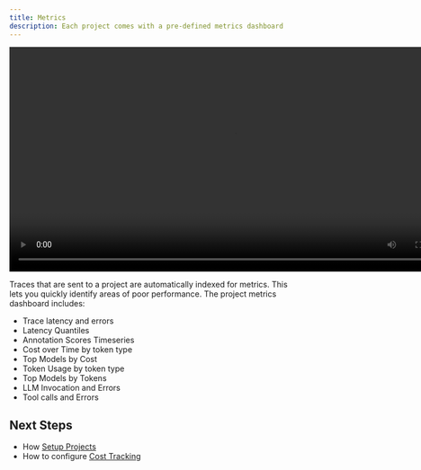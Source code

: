 ```yaml
---
title: Metrics
description: Each project comes with a pre-defined metrics dashboard
---
```


<Frame>
<video controls width="800">
<source src="https://storage.googleapis.com/arize-phoenix-assets/assets/videos/project_metrics_overview.mp4" type="video/mp4"/>
Your browser does not support the video tag or cannot load the video from this source.
</video>
</Frame>

Traces that are sent to a project are automatically indexed for metrics. This lets you quickly identify areas of poor performance. The project metrics dashboard includes:

- Trace latency and errors
- Latency Quantiles
- Annotation Scores Timeseries
- Cost over Time by token type
- Top Models by Cost
- Token Usage by token type
- Top Models by Tokens
- LLM Invocation and Errors
- Tool calls and Errors

## Next Steps

- How [Setup Projects](/docs/phoenix/tracing/how-to-tracing/setup-tracing/setup-projects)
- How to configure [Cost Tracking](/docs/phoenix/tracing/how-to-tracing/cost-tracking)